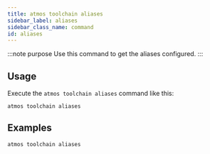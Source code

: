 ```yaml
---
title: atmos toolchain aliases
sidebar_label: aliases
sidebar_class_name: command
id: aliases
---
```


:::note purpose
Use this command to get the aliases configured.
:::

<Screengrab title="atmos toolchain aliases --help" slug="atmos-toolchain-aliases--help" />

## Usage

Execute the `atmos toolchain aliases` command like this:

```shell
atmos toolchain aliases
```

## Examples

```shell
atmos toolchain aliases
```
